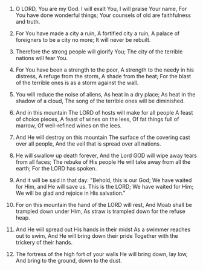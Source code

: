 
1. O LORD, You are my God. I will exalt You, I will praise Your name, For You have done wonderful things; Your counsels of old are faithfulness and truth.

2. For You have made a city a ruin, A fortified city a ruin, A palace of foreigners to be a city no more; It will never be rebuilt.

3. Therefore the strong people will glorify You; The city of the terrible nations will fear You.

4. For You have been a strength to the poor, A strength to the needy in his distress, A refuge from the storm, A shade from the heat; For the blast of the terrible ones is as a storm against the wall.

5. You will reduce the noise of aliens, As heat in a dry place; As heat in the shadow of a cloud, The song of the terrible ones will be diminished.

6. And in this mountain The LORD of hosts will make for all people A feast of choice pieces, A feast of wines on the lees, Of fat things full of marrow, Of well-refined wines on the lees.

7. And He will destroy on this mountain The surface of the covering cast over all people, And the veil that is spread over all nations.

8. He will swallow up death forever, And the Lord GOD will wipe away tears from all faces; The rebuke of His people He will take away from all the earth; For the LORD has spoken.

9. And it will be said in that day: "Behold, this is our God; We have waited for Him, and He will save us. This is the LORD; We have waited for Him; We will be glad and rejoice in His salvation."

10. For on this mountain the hand of the LORD will rest, And Moab shall be trampled down under Him, As straw is trampled down for the refuse heap.

11. And He will spread out His hands in their midst As a swimmer reaches out to swim, And He will bring down their pride Together with the trickery of their hands.

12. The fortress of the high fort of your walls He will bring down, lay low, And bring to the ground, down to the dust.


